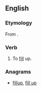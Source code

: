 ==English==

===Etymology===
From {{prefix|up|fill|lang=en}}.

===Verb===
{{en-verb}}

# {{label|en|transitive|now chiefly|_|poetic}} To [[fill]] up.

===Anagrams===
* [[fillup#English|fillup]], [[fill up#English|fill up]]